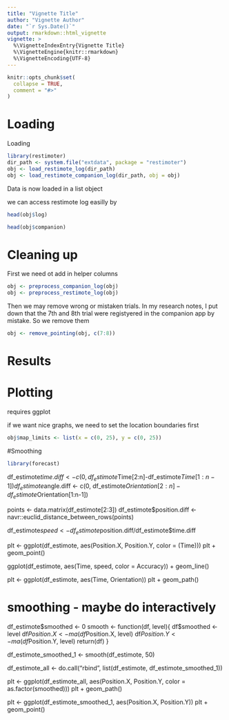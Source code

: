 ```yaml
---
title: "Vignette Title"
author: "Vignette Author"
date: "`r Sys.Date()`"
output: rmarkdown::html_vignette
vignette: >
  %\VignetteIndexEntry{Vignette Title}
  %\VignetteEngine{knitr::rmarkdown}
  %\VignetteEncoding{UTF-8}
---
```


```r
knitr::opts_chunk$set(
  collapse = TRUE,
  comment = "#>"
)
```
# Loading

Loading 

```r
library(restimoter)
dir_path <- system.file("extdata", package = "restimoter")
obj <- load_restimote_log(dir_path)
obj <- load_restimote_companion_log(dir_path, obj = obj)
```
Data is now loaded in a list object 

we can access restimote log easilly by 
```r
head(obj$log)

```

```r
head(obj$companion)
```

# Cleaning up

First we need ot add in helper columns
```r
obj <- preprocess_companion_log(obj)
obj <- preprocess_restimote_log(obj)
```

Then we may remove wrong or mistaken trials.
In my research notes, I put down that the 7th and 8th trial were registyered in the companion app by mistake. So we remove them
```r
obj <- remove_pointing(obj, c(7:8))
```

# Results

# Plotting
requires ggplot 

if we want nice graphs, we need to set the location boundaries first
```r
obj$map_limits <- list(x = c(0, 25), y = c(0, 25))
```

#Smoothing
```r
library(forecast)
```

df_estimote$time.diff <- c(0, df_estimote$Time[2:n]-df_estimote$Time[1:n-1])
df_estimote$angle.diff <- c(0, df_estimote$Orientation[2:n]-df_estimote$Orientation[1:n-1])

points <- data.matrix(df_estimote[2:3])
df_estimote$position.diff <- navr::euclid_distance_between_rows(points)

df_estimote$speed <- df_estimote$position.diff/df_estimote$time.diff

plt <- ggplot(df_estimote, aes(Position.X, Position.Y, color = (Time)))
plt + geom_point()

ggplot(df_estimote, aes(Time, speed, color = Accuracy)) + geom_line()

plt <- ggplot(df_estimote, aes(Time, Orientation))
plt + geom_path()

# smoothing - maybe do interactively
df_estimote$smoothed <- 0
smooth <- function(df, level){
  df$smoothed <- level
  df$Position.X <- ma(df$Position.X, level)
  df$Position.Y <- ma(df$Position.Y, level)
  return(df)
}

df_estimote_smoothed_1 <- smooth(df_estimote, 50)

df_estimote_all <- do.call("rbind", list(df_estimote, df_estimote_smoothed_1))

plt <- ggplot(df_estimote_all, aes(Position.X, Position.Y, color = as.factor(smoothed)))
plt + geom_path()

plt <- ggplot(df_estimote_smoothed_1, aes(Position.X, Position.Y))
plt + geom_point()